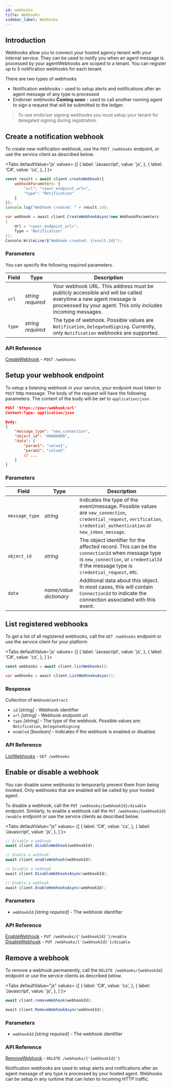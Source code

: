 ```yaml
---
id: webhooks
title: Webhooks
sidebar_label: Webhooks
---
```


## Introduction
Webhooks allow you to connect your hosted agency tenant with your internal service. They can be used to notify you when an agent message is processed by your agentWebhooks are scoped to a tenant. You can register up to 5 notification webhooks for each tenant.

There are two types of webhooks
- Notification webhooks - used to setup alerts and notifications after an agent message of any type is processed
- Endorser webhooks **Coming soon** - used to call another running agent to sign a request that will be submitted to the ledger.

> To use endorser signing webhooks you must setup your tenant for delegated signing during registration.
## Create a notification webhook

To create new notification webhook, use the `POST /webhooks` endpoint, or use the service client as described below.

<Tabs
  defaultValue='js'
  values= {[
    { label: 'Javascript', value: 'js', },
    { label: 'C#', value: 'cs', },
  ]
}>
<TabItem value="js">

```js
const result = await client.createWebhook({
    webhookParameters: {
        "url": "<your_endpoint_url>",
        "type": "Notification"
    }
});
console.log("Webhook created: " + result.id);
```

</TabItem>
<TabItem value="cs">

```cs
var webhook = await client.CreateWebhookAsync(new WebhookParameters
{
    Url = "<your_endpoint_url>",
    Type = "Notification"
});
Console.WriteLine($"Webhook created: {result.Id}");
```

</TabItem>
</Tabs>

### Parameters

You can specify the following required parameters.

| Field | Type | Description |
|-|-|-|
|`url` | _string required_ | Your webhook URL. This address must be publicly accessible and will be called everytime a new agent message is proceessed by your agent. This only includes incoming messages.|
| `type` | _string required_ | The type of webhook. Possible values are `Notification`, `DelegatedSigning`. Currently, only `Notification` webhooks are supported.|

### API Reference

<a href="https://app.swaggerhub.com/apis-docs/Streetcred/agency/v1#/Webhooks/CreateWebhook" target="_blank">CreateWebhook</a> - `POST /webhooks​`

## Setup your webhook endpoint

To setup a listening webhook in your service, your endpoint must listen to `POST` http message. The body of the request will have the following parameters. The content of the body will be set to `application/json`.


```json
POST 'https://your/webhook/url'
Content-Type: application/json

Body:
{
    "message_type": "new_connection",
    "object_id": "00000000",
    "data": {
        "param1": "value1",
        "param2": "value2"
        // ...
    }
}
```

### Parameters
| Field | Type | Description |
|--|--|--|
| `message_type` | _string_ | Indicates the type of the event/message. Possible values are `new_connection`, `credential_request`, `verification`, `credential_authentication` or `new_inbox_message`.|
| `object_id` | _string_ | The object identifier for the affected record. This can be the `connectionId` when message type is `new_connection`, or `credentialId` if the message type is `credential_request`, etc.|
| `data` | _name/value dictionary_ | Additional data about this object. In most cases, this will contain `ConnectionId` to indicate the connection associated with this event.|

## List registered webhooks

To get a list of all registered webhooks, call the `GET /webhooks` endpoint or use the service client for your platform.

<Tabs
  defaultValue='js'
  values= {[
    { label: 'Javascript', value: 'js', },
    { label: 'C#', value: 'cs', },
  ]
}>
<TabItem value="js">

```js
const webhooks = await client.listWebhooks();
```

</TabItem>
<TabItem value="cs">

```cs
var webhooks = await client.ListWebhooksAsync();
```

</TabItem>
</Tabs>

### Response

Collection of `WebhookContract`

- `id`	_[string]_ - Webhook identifier
- `url`	_[string]_ - Webhook endpoint url
- `type` _[string]_ - The type of the webhook. Possible values are: `Notification`, `DelegatedSigning`
- `enabled`	_[boolean]_ - Indicates if the webhook is enabled or disabled.

### API Reference

<a href="https://app.swaggerhub.com/apis-docs/Streetcred/agency/v1#/Webhooks/ListWebhooks" target="_blank">ListWebhooks</a> - `GET /webhooks`

## Enable or disable a webhook

You can disable some webhooks to temporarily prevent them from being invoked. Only webhooks that are enabled will be called by your hosted agent.

To disable a webhook, call the `PUT /webhooks​/{webhookId}​/disable` endpoint. Similarly, to enable a webhook call the `PUT /webhooks​/{webhookId}​/enable` endpoint or use the service clients as described below.

<Tabs
  defaultValue="js"
  values= {[
    { label: 'C#', value: 'cs', },
    { label: 'Javascript', value: 'js', },
  ]
}>
<TabItem value="js">

```js
// Disable a webhook
await client.disableWebhook(webhookId);

// Enable a webhook
await client.enableWebhook(webhookId);
```

</TabItem>
<TabItem value="cs">


```cs
// Disable a webhook
await client.DisableWebhooksAsync(webhookId);

// Enable a webhook
await client.EnableWebhooksAsync(webhookId);
```

</TabItem>
</Tabs>

### Parameters
- `webhookId` _[string required]_ - The webhook identifier

### API Reference

<a href="https://app.swaggerhub.com/apis-docs/Streetcred/agency/v1#/Webhooks/EnableWebhook" target="_blank">EnableWebhook</a> - `PUT /webhooks​/{'{webhookId}'}​/enable`
<br/>
<a href="https://app.swaggerhub.com/apis-docs/Streetcred/agency/v1#/Webhooks/DisableWebhook" target="_blank">DisableWebhook</a> - `PUT /webhooks​/{'{webhookId}'}​/disable`

## Remove a webhook

To remove a webhook permanently, call the `DELETE /webhooks/{webhookId}` endpoint or use the service clients as described below.

<Tabs
  defaultValue="js"
  values= {[
    { label: 'C#', value: 'cs', },
    { label: 'Javascript', value: 'js', },
  ]
}>
<TabItem value="js">

```js
await client.removeWebhook(webhookId);
```

</TabItem>
<TabItem value="cs">

```cs
await client.RemoveWebhookAsync(webhookId);
```

</TabItem>
</Tabs>


### Parameters
- `webhookId` _[string required]_ - The webhook identifier

### API Reference

<a href="https://app.swaggerhub.com/apis-docs/Streetcred/agency/v1#/Webhooks/RemoveWebhook" target="_blank">RemoveWebhook</a> - `DELETE /webhooks​/{'{webhookId}'}​`


Notification webhooks are used to setup alerts and notifications after an agent message of any type is processed by your hosted agent. Webhooks can be setup in any runtime that can listen to incoming HTTP traffic.